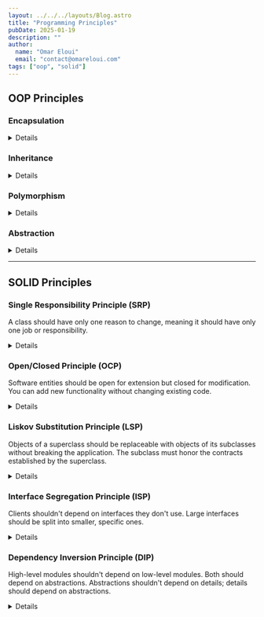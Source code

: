 ```yaml
---
layout: ../../../layouts/Blog.astro
title: "Programming Principles"
pubDate: 2025-01-19
description: ""
author:
  name: "Omar Eloui"
  email: "contact@omareloui.com"
tags: ["oop", "solid"]
---
```



## OOP Principles

### Encapsulation

<Details>
  
Bundling data and methods that operate on that data within a single unit
(class), hiding internal details and providing an interface.

</Details>

### Inheritance

<Details>

A mechanism where classes can inherit properties and methods from other
classes, enabling code reuse and establishing relationships.

</Details>

### Polymorphism

<Details>

The ability to present the same interface for multiple data types/classes.
Includes method overriding and overloading.

</Details>

### Abstraction

<Details>

Hiding complex implementation details and showing only necessary features of an
object. Often achieved through abstract classes and interfaces.

</Details>


---

## SOLID Principles

### Single Responsibility Principle (SRP)

A class should have only one reason to change, meaning it should have only one
job or responsibility.

<Details>

```go
// Bad
type User struct {
   Name string
}

func (u *User) SaveToDB() error {
   // database logic
   return nil
}

func (u *User) GenerateReport() string {
   // report logic
   return ""
}

// Good
type User struct {
   Name string
}

type UserRepository struct{}

func (r *UserRepository) Save(user *User) error {
   // database logic
   return nil
}

type ReportGenerator struct{}

func (g *ReportGenerator) GenerateUserReport(user *User) string {
   // report logic
   return ""
}
```

</Details>

### Open/Closed Principle (OCP)

Software entities should be open for extension but closed for modification. You
can add new functionality without changing existing code.

<Details>

```go
type Shape interface {
    Area() float64
}

type Rectangle struct {
    width, height float64
}

func (r Rectangle) Area() float64 {
    return r.width * r.height
}

type Circle struct {
    radius float64
}

func (c Circle) Area() float64 {
    return 3.14 * c.radius * c.radius
}
```
</Details>

### Liskov Substitution Principle (LSP)

Objects of a superclass should be replaceable with
objects of its subclasses without breaking the application. The subclass
must honor the contracts established by the superclass.

<Details>

```go
// Bad
type Bird interface {
    Fly()
}

type Penguin struct{}

func (p Penguin) Fly() {
    panic("Cannot fly")
}

// Good
type Bird interface {
    Move()
}

type FlyingBird interface {
    Bird
    Fly()
}

type SwimmingBird interface {
    Bird
    Swim()
}
```

</Details>

### Interface Segregation Principle (ISP)

Clients shouldn't depend on interfaces they don't use. Large interfaces should
be split into smaller, specific ones.

<Details>

```go
// Bad
type Worker interface {
    Work()
    Eat()
    Sleep()
}

// Good
type Workable interface {
    Work()
}

type Eatable interface {
    Eat()
}

type Human struct{}

func (h Human) Work() {
    // Working implementation
}

func (h Human) Eat() {
    // Eating implementation
}
```

</Details>

### Dependency Inversion Principle (DIP)

High-level modules shouldn't depend on low-level modules. Both should depend on
abstractions. Abstractions shouldn't depend on details; details should depend
on abstractions.

<Details>

```go
// Bad
type EmailSender struct{}

func (e EmailSender) Send(message string) error {
    return nil
}

type NotificationService struct {
    sender EmailSender
}

// Good
type MessageSender interface {
    Send(message string) error
}

type EmailSender struct{}

func (e EmailSender) Send(message string) error {
    return nil
}

type NotificationService struct {
    sender MessageSender
}

func NewNotificationService(sender MessageSender) *NotificationService {
    return &NotificationService{sender: sender}
}
```

</Details>
